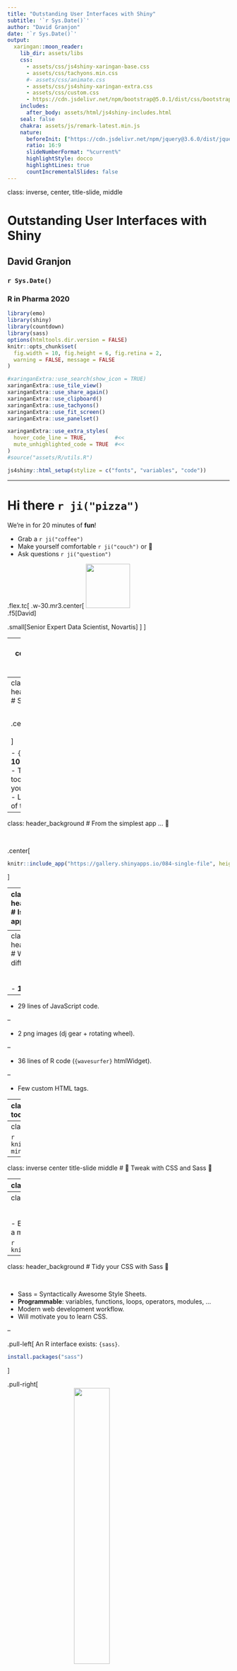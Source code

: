 ```yaml
---
title: "Outstanding User Interfaces with Shiny"
subtitle: '`r Sys.Date()`'
author: "David Granjon"
date: '`r Sys.Date()`'
output:
  xaringan::moon_reader:
    lib_dir: assets/libs
    css:
      - assets/css/js4shiny-xaringan-base.css
      - assets/css/tachyons.min.css
      #- assets/css/animate.css
      - assets/css/js4shiny-xaringan-extra.css
      - assets/css/custom.css
      - https://cdn.jsdelivr.net/npm/bootstrap@5.0.1/dist/css/bootstrap.min.css
    includes:
      after_body: assets/html/js4shiny-includes.html
    seal: false
    chakra: assets/js/remark-latest.min.js
    nature:
      beforeInit: ["https://cdn.jsdelivr.net/npm/jquery@3.6.0/dist/jquery.min.js"]
      ratio: 16:9
      slideNumberFormat: "%current%"
      highlightStyle: docco
      highlightLines: true
      countIncrementalSlides: false
---
```

class: inverse, center, title-slide, middle


# Outstanding User Interfaces with Shiny

## David Granjon

### `r Sys.Date()`
### R in Pharma 2020

```r
library(emo)
library(shiny)
library(countdown)
library(sass)
options(htmltools.dir.version = FALSE)
knitr::opts_chunk$set(
  fig.width = 10, fig.height = 6, fig.retina = 2,
  warning = FALSE, message = FALSE
)

#xaringanExtra::use_search(show_icon = TRUE)
xaringanExtra::use_tile_view()
xaringanExtra::use_share_again()
xaringanExtra::use_clipboard()
xaringanExtra::use_tachyons()
xaringanExtra::use_fit_screen()
xaringanExtra::use_panelset()

xaringanExtra::use_extra_styles(
  hover_code_line = TRUE,         #<<
  mute_unhighlighted_code = TRUE  #<<
)
#source("assets/R/utils.R")
```

```r
js4shiny::html_setup(stylize = c("fonts", "variables", "code"))
```

---

# Hi there `r ji("pizza")`

We're in for 20 minutes of **fun**!

- Grab a `r ji("coffee")`
- Make yourself comfortable `r ji("couch")` or 🧘
- Ask questions `r ji("question")` 

.flex.tc[
.w-30.mr3.center[
<img class="br-100" width="100px" height="100px" src="assets/images/granjda1.jpg" class="svg-img"/>
<br>
.f5[David]

.small[Senior Expert Data Scientist, Novartis]
]
]

---
class: inverse center title-slide middle
# Introduction


---
class: header_background 
# Shiny

<br/>

.center[
<img src="assets/images/shiny.svg" width="20%" style="display: block; margin: auto;" class="svg-img"/>
]

- `{Shiny}` is about __10__ years old 😲😲😲 
- Today, many tools can make your apps __shining__.
- Let's review some of them ...


---
class: header_background 
# From the simplest app ... 👶

<br>

.center[
```r
knitr::include_app("https://gallery.shinyapps.io/084-single-file", height = "400px")
```
]


---
class: header_background 
# Is this a Shiny app ❓

<br>

.center[
<iframe width="50%" src="https://unleash-shiny.shinyapps.io/intro_dj-system/" allowfullscreen="" frameborder="0" scrolling="yes" height="400px"></iframe>
]



---
class: header_background
# What's the difference ❓

<br>

- __111__ lines of CSS.

--

- 29 lines of JavaScript code.

--

- 2 png images (dj gear + rotating wheel).

--

- 36 lines of R code (`{wavesurfer}` htmlWidget).

--

- Few custom HTML tags.

---
class: header_background
# What you'll learn today

<br>

.panelset[
.panel[.panel-name[🎨 Part 1]
__Tweak__ apps style with CSS and Sass

- CSS basics.
- How Sass may help you: `{sass}`.
- High level CSS and Sass tools: `{bslib}` and `{fresh}`.
]

.panel[.panel-name[💃 Part 2]
Unleash app __interactivity__ with JavaScript (JS)

- Discover how Shiny deals with inputs.
- Add React and any JS framework with `{packer}`.
- Optimize your app with custom handlers.

]

.panel[.panel-name[🧙‍♀️ Part 3]
Create a new template from scratch

- Discover `{charpente}`. 

]

.panel[.panel-name[🚄 Part 4]
Sorry I don't have time ...

- Discover `{truelle}`.
- Use preexisting templates.
]

]

---
class: center middle

```r
knitr::include_graphics("assets/images/excited-minions.gif")
```

---
class: inverse center title-slide middle
# 🎨 Tweak with CSS and Sass 🎨


---
class: header_background
# What is CSS?

<br>

CSS stands for Cascading Style Sheets


.pull-left[
## Apply CSS
```r
tags$style(
  "p {
    color: red;
   }
  "
)
```
]

.pull-right[
<iframe width="100%" src="https://unleash-shiny.shinyapps.io/css_selector-class-id/" allowfullscreen="" frameborder="0" scrolling="yes" height="400px"></iframe>
]


---
class: header_background
# But CSS becomes messy 🗑

<br>

- Easy to __repeat__ yourself.
- Difficult to read and maintain. 
- It's a mess ...


```r
knitr::include_graphics("assets/images/alors_heureux.gif")
```

---
class: header_background
# Tidy your CSS with Sass 🧹

<br>

- Sass = Syntactically Awesome Style Sheets.
- __Programmable__: variables, functions, loops, operators, modules, ...
- Modern web development workflow.
- Will motivate you to learn CSS.

--

.pull-left[
An R interface exists: `{sass}`.

```r
install.packages("sass")
```
]

.pull-right[
<img src="assets/images/sass.svg" width="40%" style="display: block; margin: auto;" class="svg-img"/>
]

---
class: header_background
# {sass} in action

<br>

.panelset[
.panel[.panel-name[Variables]
.small.pull-left[
```r
library(sass)
rule1 <- ".class-1{ color: $color; }"
rule2 <- ".class-2{ background-color: $color; }"
sass(input = list(color = "purple", rule1, rule2))
```
]

.pull-right[
```
#> /* CSS */
#> .class-1 {
#>   color: purple;
#> }
#> 
#> .class-2 {
#>   background-color: purple;
#> }
```
]
]

.panel[.panel-name[Functions]

.small.pull-left[
```r
sass(
  list(
    a = 2,
    b = 4,
    "@function multiply($parm1, $parm2) {
      @debug 'parm1 is #{$parm1}';
      @debug 'parm2 is #{$parm2}';

      @return $parm1 * $parm2;
    }",
    ".my-class {
      width: multiply($a, $b) * 1px;
    }"
  )
)
```
]

.pull-right[
```
stdin:4 DEBUG: parm1 is 2
stdin:5 DEBUG: parm2 is 4
#> /* CSS */
#> .my-class {
#>   width: 8px;
#> }
```
]

]

.panel[.panel-name[➿Loops]
.pull-left[
```r
sass(input = list(
  colors = c("green", "red"),
  "@each $color in $colors {
    .alert-#{$color} {
      color: $color;
    }
  }"
))
```
]

.pull-right[
```
#> .alert-green {
#>   color: green;
#> }
#> 
#> .alert-red {
#>   color: red;
#> }
```
]
]

.panel[.panel-name[With Shiny]

.xsmall.pull-left[
```r
# CSS to include in your app
css <- sass(
  sass_layer(
    defaults = list(
      turquoise = "#03a4ff",
      cyan = "#e705be",
      green = "#f3d6e9",
      yellow = "#fdaf2c",
      red = "#ff483e",
      "scheme-main" = "hsl(0, 0%, 10%)"
    ),
    rules = sass_file(
      input = system.file(
        "sass/bulma/bulma.sass",
        package = "OSUICode"
      )
    )
  )
)
```
]

.pull-right[
<iframe width="100%" src="https://unleash-shiny.shinyapps.io/sass_examples_shinybulma-custom" allowfullscreen="" frameborder="0" scrolling="yes" height="300px"></iframe>
]

]
]

<br>


---
class: header_background
# Isn't there something easier?

<br>

--

.pull-left[
## {fresh}
- Built on top of `{sass}`.
- For `{shiny}`, `{shinydashboard}`, ...

```r
install.packages("fresh")
```
]

--

.pull-right[
## {bslib}
- Built on top of `{sass}`.
- For `{shiny}`.
- Live theming widget.
- Dynamic theming. 
- Conditional rendering. 
- ...

```r
install.packages("bslib")
```
]

---
class: header_background
# A dark theme with {fresh}

<br>


.xsmall.pull-left[
```r
library(fresh)
dark_theme <- create_theme(
  bs4dash_vars(
    navbar_light_color = "#bec5cb",
    navbar_light_active_color = "#FFF",
    navbar_light_hover_color = "#FFF"
  ),
  bs4dash_yiq(
    contrasted_threshold = 10, 
    text_dark = "#FFF", 
    text_light = "#272c30"
  ),
  bs4dash_layout(main_bg = "#353c42"),
  bs4dash_sidebar_dark(
    bg = "#272c30", 
    color = "#bec5cb", 
    hover_color = "#FFF",
    submenu_bg = "#272c30", 
    submenu_color = "#FFF", 
    submenu_hover_color = "#FFF"
  ),
  bs4dash_status(dark = "#272c30"),
  bs4dash_color(gray_900 = "#FFF", white = "#272c30")
)
```
]

.pull-right[
```r
knitr::include_graphics("assets/images/bs4Dash-fresh.png")
```
]


---
class: header_background
# A neon theme with {bslib}

<br>

.xsmall.pull-left[
```r
library(bslib)
bslib_neon_theme <- bs_theme(
  version = 4, 
  bg = "#000000",
  fg = "#FFFFFF",
  primary = "#9600FF",
  secondary = "#1900A0",
  success = "#38FF12",
  info = "#00F5FB",
  warning = "#FFF100",
  danger = "#FF00E3",
  base_font = "Marker Felt",
  heading_font = "Marker Felt",
  code_font = "Chalkduster"
)
bs_theme_preview(bslib_neon_theme, with_themer = FALSE)
```
]

.pull-right[
```r
knitr::include_graphics("assets/images/bootstraplib-theme-preview.png")
```
]


---
class: header_background
# Dynamic theming example

<br>

.center[
<iframe width="100%" src="https://unleash-shiny.shinyapps.io/bslib_dynamic-theming" allowfullscreen="" frameborder="0" scrolling="yes" height="300px"></iframe>
]


---
class: header_background
# Conditional rendering

<br>

.pull-left[
## BS4 accordion
<iframe width="100%" src="https://unleash-shiny.shinyapps.io/bslib_conditional-rendering_bs4-accordions" allowfullscreen="" frameborder="0" scrolling="yes" height="300px"></iframe>
]


.pull-right[
## BS5 accordion
<iframe width="100%" src="https://unleash-shiny.shinyapps.io/bslib_conditional-rendering_bs5-accordions" allowfullscreen="" frameborder="0" scrolling="yes" height="300px"></iframe>
]


---
class: inverse center title-slide middle
# 💃 Unleash interactivity with JS 💃


---
class: header_background
# CSS does not solve all issues

<br>

- How to add new inputs?

```r
knitr::include_graphics("assets/images/jquery-knobs.png")
```

---
class: header_background 
# Add new inputs


---
class: header_background
# Include any web framework

<br>

.panelset[
.panel[.panel-name[📣 Meet `{packer}`]

.small.pull-left[
- A `{usethis}` for JavaScript/R projects.
- Supports Shiny outputs, inputs, htmlwidgets, extensions, ...
- Predefined templates: React, Vue, Framework7.
```r
install.packages("packer")
remotes::install_github("JohnCoene/packer")
```
]

.pull-right[
<a href="https://github.com/JohnCoene/packer"><img src="assets/images/packer.png" width="40%" class="svg-img"/></a>
]

]

.panel[.panel-name[💥 Scaffold project]
.small.pull-left[
We call:

```r
golem::create_golem(...)
packer::scaffold_golem(framework7 = TRUE)
packer::bundle()
```

- Sets all the necessary structure (npm, loaders, webpack, ...).
- So that you don't have to worry too much.
]

.pull-right[
```r
knitr::include_graphics("assets/images/packer-f7-scaffold.png")
```
]

]

.panel[.panel-name[😄 Enjoy]
.center[
<iframe width="100%" src="https://dgranjon.shinyapps.io/vdpMod" allowfullscreen="" frameborder="0" scrolling="yes" height="300px"></iframe>
]
]

]


---
class: header_background
# Optimize: improve user experience

<br>

.panelset[
.panel[.panel-name[`renderUI` causes lags]
.pull-left[
<iframe width="100%" src="https://unleash-shiny.shinyapps.io/input-system_update-box-renderUI" allowfullscreen="" frameborder="0" scrolling="yes" height="300px"></iframe>
]

.small.pull-right[
```r
dummy_task <- reactive({
  Sys.sleep(5)
  12
})

output$custom_box <- renderUI({
  dummy_task() #<<
  box(
    title = "Box",
    width = dummy_task(),
    "Box body",
    background = input$background
  )
})
```
]
]

.panel[.panel-name[Prefer `update_*` functions]

.pull-left[
<iframe width="100%" src="https://unleash-shiny.shinyapps.io/input-system_boxes-on-steroids-2" allowfullscreen="" frameborder="0" scrolling="yes" height="300px"></iframe>
]

.xsmall.pull-right[
```r
dummy_task <- reactive({
  Sys.sleep(5)
  12
})

observeEvent(dummy_task(), {
  updateBox2( #<<
    "mybox",
    action = "update",
    options = list(
      width = dummy_task(),
      title = tagList(
        shinydashboardPlus::dashboardBadge(
          "New",
          color = "red"
        ),
        "New title"
      )
    )
  )
})
```
]

]

]




---
class: inverse center title-slide middle
# 🧙‍♀ New template from scratch 🧙‍♀


---
class: header_background 
# Introducing {charpente}

<br>

.panelset[
.panel[.panel-name[📣 Meet `{charpente}`]
.xsmall.pull-left[
- Plug and play __package__ structure.
- Import dependencies from [jsdelivr](https://www.jsdelivr.com/).
- __Easy__ HTML to R conversion.
- R and JS __boilerplates__: `{shiny}` input bindings, `{shiny}` message handlers, ...
- Seamless JavaScript code management with [esbuild](https://esbuild.github.io/).

```r
remotes::install_github("RinteRface/charpente")
```

]

.pull-right[
<a href="https://github.com/RinteRface/charpente"><img src="assets/images/charpente.png" width="40%" style="display: block; margin: auto;" class="svg-img"/></a>
]
]

.panel[.panel-name[👨‍🏭 Workflow example]
.xsmall.pull-left[
```r
library(charpente)

path <- file.path(tempdir(), "mypkg")
create_charpente(path, license = "mit")

# Once the package is created and opened

# Look for all bulma flavors
get_dependency_versions("bulma")

# Download bulma locally
create_dependency("bulma")

# Create JS handler
create_custom_handler("modal")
# Create input binding
create_input_binding("myinput")
# Compress JS for production
build_js()
devtools::load_all()
```
]

.pull-right[
```r
knitr::include_graphics("assets/images/charpente-pkg.png")
```
]

]

.panel[.panel-name[Applications]
.center[
<a href="https://github.com/RinteRface/bs4Dash"><img src="assets/images/bs4Dash.svg" width="20%" style="margin: auto;" class="svg-img"/></a>
<a href="https://github.com/RinteRface/shinyMobile"><img src="assets/images/shinyMobile.svg" width="20%" style="margin: auto;" class="svg-img"/></a>
<a href="https://github.com/RinteRface/shinydashboardPlus"><img src="assets/images/shinydashboardPlus.svg" width="20%" style="margin: auto;" class="svg-img"/></a>
]

]

]







---
class: end_part_1

---
class: inverse center title-slide middle
# 🚄 Sorry I don't have time 🚄


---
class: header_background
# Quickly get started with {truelle} 

<br>

##  {truelle} is a {golem} GUI generator <a href="https://github.com/RinteRface/truelle"><img src="assets/images/truelle.png" width="10%" style="margin: auto;" class="svg-img"/></a>

--

.small.pull-left[
```r
remotes::install_github("RinteRface/truelle")
library(truelle)
run_app()
```
]

.pull-right[
```r
knitr::include_graphics("assets/images/truelle-ui-template.png")
```
]


---
class: header_background 
# {shinyMobile}

<br>

Built on top of the [Framework7](https://framework7.io/) web framework.

.small.pull-left[
- Native look and feel for iOS and Android
- PWA support:
  - Can be __installed__ on the device ... 
  - ... But run via a web browser.
  - Provide __offline__ features (don't expect too much).
  - One code base (web languages).
- ... also works for desktop apps 😏
]

.pull-right[
<img src="assets/images/shinyMobile.svg" width="40%" style="display: block; margin: auto;" class="svg-img"/>
]


---
class: center middle
# Want to learn more ❓

.center[
📖 [Read my book](https://unleash-shiny.rinterface.com) 📖
]

```r
knitr::include_graphics("assets/images/shiny-ui-book.png")
```

.center[
Thanks you 🙇
]

---
class: end_part_2
